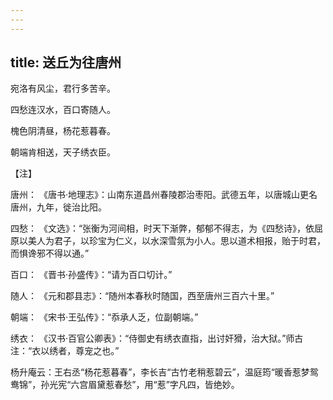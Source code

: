 ```yaml
---
---
---
```

title: 送丘为往唐州
---




宛洛有风尘，君行多苦辛。

四愁连汉水，百口寄随人。

槐色阴清昼，杨花惹暮春。

朝端肯相送，天子绣衣臣。

【注】

唐州： 《唐书·地理志》：山南东道昌州春陵郡治枣阳。武德五年，以唐城山更名唐州，九年，徙治比阳。

四愁： 《文选》：“张衡为河间相，时天下渐弊，郁郁不得志，为《四愁诗》，依屈原以美人为君子，以珍宝为仁义，以水深雪氛为小人。思以道术相报，贻于时君，而惧谗邪不得以通。”

百口： 《晋书·孙盛传》：“请为百口切计。”

随人： 《元和郡县志》：“随州本春秋时随国，西至唐州三百六十里。”

朝端： 《宋书·王弘传》：“忝承人乏，位副朝端。”

绣衣： 《汉书·百官公卿表》：“侍御史有绣衣直指，出讨奸猾，治大狱。”师古注：“衣以绣者，尊宠之也。”

杨升庵云：王右丞“杨花惹暮春”，李长吉“古竹老稍惹碧云”，温庭筠“暖香惹梦鸳鸯锦”，孙光宪“六宫眉黛惹春愁”，用“惹”字凡四，皆绝妙。